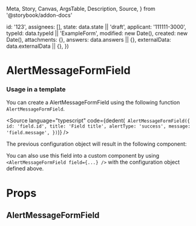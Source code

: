  Meta,
  Story,
  Canvas,
  ArgsTable,
  Description,
  Source,
} from '@storybook/addon-docs'


  id: '123',
  assignees: [],
  state: data.state || 'draft',
  applicant: '111111-3000',
  typeId: data.typeId || 'ExampleForm',
  modified: new Date(),
  created: new Date(),
  attachments: {},
  answers: data.answers || {},
  externalData: data.externalData || {},
})

<Meta
  title="Application System/AlertMessageFormField"
  component={AlertMessageFormField}
/>

# AlertMessageFormField

### Usage in a template

You can create a AlertMessageFormField using the following function `AlertMessageFormField`.

<Source
  language="typescript"
  code={dedent(`
    AlertMessageFormField({
      id: 'field.id',
      title: 'Field title',
      alertType: 'success',
      message: 'field.message',
    })`)}
/>

The previous configuration object will result in the following component:

<Canvas>
  <Story name="Default">
    <AlertMessageFormField
      application={createMockApplication()}
      field={{
        id: 'field.id',
        title: '',
        alertType: 'success',
        message: 'field.message',
      }}
    />
  </Story>
</Canvas>

You can also use this field into a custom component by using `<AlertMessageFormField field={...} />` with the configuration object defined above.

# Props

## AlertMessageFormField

<ArgsTable of={AlertMessageFormField} />
